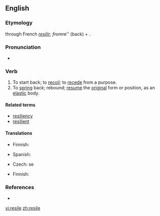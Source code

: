 ==English==

===Etymology===
{{etyl|la}} {{term|resilio|resiliō|spring back|lang=la}} through French ''[[resilir]]; from ''re'' (back) + {{term|salio|saliō|I jump|lang=la}}.

===Pronunciation===
* {{a|US}} {{IPA|/rəˈzaɪl/|/riˈzaɪl/}}

===Verb===
{{en-verb|resiles|resiling|resiled}}

# To start back; to [[recoil]]; to [[recede]] from a purpose.
# To [[spring]] back; rebound; [[resume]] the [[original]] form or position, as an [[elastic]] body.

====Related terms====
* [[resiliency]]
* [[resilient]]

====Translations====
{{trans-top|to start back; recoil}}
* Finnish: {{t|fi|vetäytyä}}
{{trans-mid}}
* Spanish: {{t-|es|retroceder}}
{{trans-bottom}}

{{trans-top|to spring back; rebound}}
* Czech: {{t-|cs|vrátit}} se
{{trans-mid}}
* Finnish: {{t|fi|palautua}}
{{trans-bottom}}

===References===
* {{R:1913}}

[[vi:resile]]
[[zh:resile]]